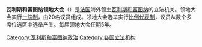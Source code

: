 '''瓦利斯和富图纳领地大会'''（{{lang-fr|Assemblée territoriale des îles Wallis et Futuna}}）是[[法国|法国]]海外领土[[瓦利斯和富图纳|瓦利斯和富图纳]]的立法机关。领地大会实行[[一院制|一院制]]，由20名议员组成。领地大会选举实行[[比例代表制|比例代表制]]，议员从数个多席位选区中选举产生。每届领地大会任期5年。

{{大洋洲题目|议会}}

[[Category:瓦利斯和富图纳政治|Category:瓦利斯和富图纳政治]]
[[Category:各国立法机构|Category:各国立法机构]]